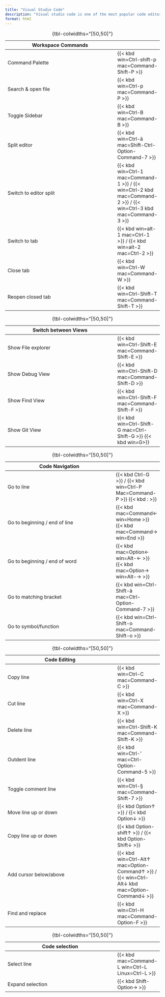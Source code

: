 ```yaml
---
title: "Visual Studio Code"
description: "Visual studio code is one of the most popular code editors."
format: html
---
```




Workspace Commands       | 
-------------------------|-----
Command Palette          | {{< kbd win=Ctrl-shift-p mac=Command-Shift-P >}}
Search & open file       | {{< kbd win=Ctrl-p mac=Command-P >}}
Toggle Sidebar           | {{< kbd win=Ctrl-B mac=Command-B >}}
Split editor             | {{< kbd win=Ctrl-ä mac=Shift-Ctrl-Option-Command-7 >}}
Switch to editor split   | {{< kbd win=Ctrl-1 mac=Command-1 >}} / {{< win=Ctrl-2 kbd mac=Command-2 >}} / {{< win=Ctrl-3 kbd mac=Command-3 >}}
Switch to tab            | {{< kbd win=alt-1 mac=Ctrl-1 >}} / {{< kbd win=alt-2 mac=Ctrl-2 >}}
Close tab                | {{< kbd win=Ctrl-W mac=Command-W >}}
Reopen closed tab        | {{< kbd win=Ctrl-Shift-T mac=Command-Shift-T >}}

:  {tbl-colwidths="[50,50]"}

Switch between Views     |
-------------------------|-----
Show File explorer       | {{< kbd win=Ctrl-Shift-E mac=Command-Shift-E >}}
Show Debug View          | {{< kbd win=Ctrl-Shift-D mac=Command-Shift-D >}}
Show Find View           | {{< kbd win=Ctrl-Shift-F mac=Command-Shift-F >}}
Show Git View            | {{< kbd win=Ctrl-Shift-G mac=Ctrl-Shift-G >}} {{< kbd win=G>}}
 
:  {tbl-colwidths="[50,50]"}

Code Navigation                | 
-------------------------------|-----
Go to line                     | {{< kbd Ctrl-G >}} / {{< kbd win=Ctrl-P Mac=Command-P >}} {{< kbd : >}}
Go to beginning / end of line  | {{< kbd mac=Command&larr; win=Home >}} {{< kbd mac=Command&rarr; win=End >}}
Go to beginning / end of word  | {{< kbd mac=Option&larr; win=Alt-&larr; >}} {{< kbd mac=Option&rarr; win=Alt-&rarr; >}}
Go to matching bracket         | {{< kbd win=Ctrl-Shift-ä mac=Ctrl-Option-Command-7 >}}
Go to symbol/function          | {{< kbd win=Ctrl-Shift-o mac=Command-Shift-o >}}
    
:  {tbl-colwidths="[50,50]"}

Code Editing             | 
-------------------------|-----
Copy line                | {{< kbd win=Ctrl-C mac=Command-C  >}}
Cut line                 | {{< kbd win=Ctrl-X mac=Command-X  >}}
Delete line              | {{< kbd win=Ctrl-Shift-K mac=Command-Shift-K  >}}
Outdent line             | {{< kbd win=Ctrl-' mac=Ctrl-Option-Command-5  >}}
Toggle comment line      | {{< kbd win=Ctrl-§ mac=Command-Shift-7 >}}
Move line up or down     | {{< kbd Option&uarr; >}} / {{< kbd Option&darr; >}}
Copy line up or down     | {{< kbd Option-shift&uarr; >}} / {{< kbd Option-Shift&darr; >}}
Add cursor below/above   | {{< kbd win=Ctrl-Alt&uarr; mac=Option-Command&uarr; >}} / {{< win=Ctrl-Alt&darr; kbd mac=Option-Command&darr; >}}
Find and replace         | {{< kbd win=Ctrl-H mac=Command-Option-F >}}

:  {tbl-colwidths="[50,50]"}


Code selection           | 
-------------------------|-----
Select line          | {{< kbd mac=Command-L win=Ctrl-L Linux=Ctrl-L >}}
Expand selection     | {{< kbd Shift-Option&rarr; >}}

:  {tbl-colwidths="[50,50]"}
